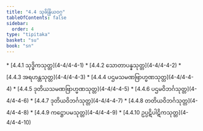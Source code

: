 ```yaml
---
title: "4.4 သုခိန္ဒြိယဝဂ္ဂ"
tableOfContents: false
sidebar:
  order: 4
type: "tipitaka"
basket: "su"
book: "sn"
---
```



<DynamicBreadcrumb />



<TableOfContents book="sn" section="4.4">
* [4.4.1 သုဒ္ဓိကသုတ္တ](4-4/4-4-1)
* [4.4.2 သောတာပန္နသုတ္တ](4-4/4-4-2)
* [4.4.3 အရဟန္တသုတ္တ](4-4/4-4-3)
* [4.4.4 ပဌမသမဏဗြာဟ္မဏသုတ္တ](4-4/4-4-4)
* [4.4.5 ဒုတိယသမဏဗြာဟ္မဏသုတ္တ](4-4/4-4-5)
* [4.4.6 ပဌမဝိဘင်္ဂသုတ္တ](4-4/4-4-6)
* [4.4.7 ဒုတိယဝိဘင်္ဂသုတ္တ](4-4/4-4-7)
* [4.4.8 တတိယဝိဘင်္ဂသုတ္တ](4-4/4-4-8)
* [4.4.9 ကဋ္ဌောပမသုတ္တ](4-4/4-4-9)
* [4.4.10 ဥပ္ပဋိပါဋိကသုတ္တ](4-4/4-4-10)
</TableOfContents>